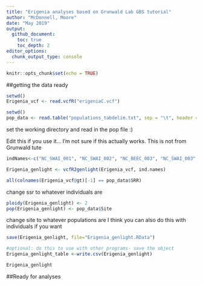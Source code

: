 ```yaml
---
title: "Erigenia analyses based on Grunwald Lab GBS tutorial"
author: "McDonnell, Moore"
date: "May 2019"
output:
  github_document:
    toc: true
    toc_depth: 2
editor_options: 
  chunk_output_type: console
---
```


```r
knitr::opts_chunk$set(echo = TRUE)
```

##getting the data ready
```r
setwd()
Erigenia_vcf <- read.vcfR("erigeniaC.vcf")
```


```r
setwd()
pop_data <- read.table("populations_tabdelim.txt", sep = "\t", header = TRUE)
```
set the working directory and read in the pop file :)


Edit this if you use it... I'm not sure if this actually works. This is not from Grunwald tute
```r
indNames<-c("NC_SWAI_001", "NC_SWAI_002", "NC_BEEC_003", "NC_SWAI_003", "NC_BEEC_001", "NC_BEEC_002", "WV_CRAN_001", "WV_CRAN_002", "WV_BFAL_002", "WV_BFAL_003", "WV_GAUD_002", "WV_GAUD_003", "WV_CRAN_003", "WV_GAUD_001", "NC_ELKK_002", "NC_ELKK_001", "NC_JEFF_002", "WV_WTOP_002", "WV_WTOP_001", "WV_BFAL_001", "NC_PISG_002", "NC_PISG_001", "NC_PISG_003", "NC_MITC_002", "NC_JACK_001", "NC_MITC_003", "NC_ELKK_003", "NC_GRAN_001", "NC_GRAN_002", "NC_GRAN_003", "NC_JEFF_001", "NC_JEFF_003", "NC_MITC_001", "VA_MLAK_002", "VA_MLAK_003", "TN_ROAN_001", "TN_ROAN_002", "TN_ROAN_003", "VA_MLAK_001", "NC_BUNC_003", "NC_BUNC_002", "NC_BUNC_001", "NC_JACK_003", "NC_JACK_002")
```


```r
Erigenia_genlight <- vcfR2genlight(Erigenia_vcf, ind.names)
```

```r
all(colnames(Erigenia_vcf@gt)[-1] == pop_data$SRR)
```
change ssr to whatever individuals are

```r
ploidy(Erigenia_genlight) <- 2
pop(Erigenia_genlight) <- pop_data$Site
```
change site to whatever populations are I think you can also do this with individuals if you want

```r
save(Erigenia_genlight, file="Erigenia_genlight.RData")
```

```r
#optional: do this to use with other programs- save the object 
Erigenia_genlight_table <-write.csv(Erigenia_genlight)
```

```r
Erigenia_genlight
```

##Ready for analyses

